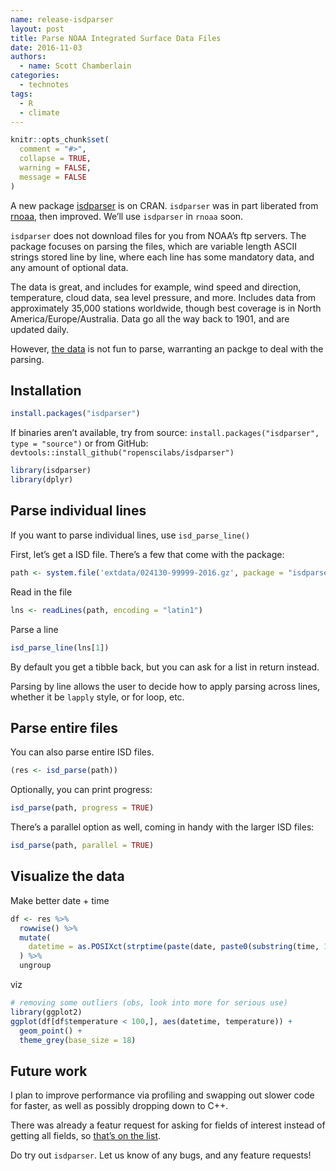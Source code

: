 ```yaml
---
name: release-isdparser
layout: post
title: Parse NOAA Integrated Surface Data Files
date: 2016-11-03
authors:
  - name: Scott Chamberlain
categories:
  - technotes
tags:
  - R
  - climate
---
```


```r
knitr::opts_chunk$set(
  comment = "#>",
  collapse = TRUE,
  warning = FALSE,
  message = FALSE
)
```

A new package [isdparser](https://cran.rstudio.com/web/packages/isdparser) is 
on CRAN. `isdparser` was in part liberated from [rnoaa](https://github.com/ropensci/rnoaa), 
then improved. We'll use `isdparser` in `rnoaa` soon. 

`isdparser` does not download files for you from NOAA's ftp servers. The 
package focuses on parsing the files, which are variable length ASCII strings
stored line by line, where each line has some mandatory data, and any amount 
of optional data. 

The data is great, and includes for example, wind speed and direction, temperature, 
cloud data, sea level pressure, and more. Includes data from approximately 35,000 
stations worldwide, though best coverage is in North America/Europe/Australia.
Data go all the way back to 1901, and are updated daily.
    
However, [the data](ftp://ftp.ncdc.noaa.gov/pub/data/noaa/) is not fun to parse, 
warranting an packge to deal with the parsing. 

## Installation

```r
install.packages("isdparser")
```

If binaries aren't available, try from source: 
`install.packages("isdparser", type = "source")` or from GitHub: 
`devtools::install_github("ropenscilabs/isdparser")`

```r
library(isdparser)
library(dplyr)
```

## Parse individual lines

If you want to parse individual lines, use `isd_parse_line()`

First, let's get a ISD file. There's a few that come with the package:

```r
path <- system.file('extdata/024130-99999-2016.gz', package = "isdparser")
```

Read in the file

```r
lns <- readLines(path, encoding = "latin1")
```

Parse a line

```r
isd_parse_line(lns[1])
```

By default you get a tibble back, but you can ask for a list in return instead.

Parsing by line allows the user to decide how to apply parsing across lines, 
whether it be `lapply` style, or for loop, etc.

## Parse entire files

You can also parse entire ISD files.

```r
(res <- isd_parse(path))
```

Optionally, you can print progress:

```r
isd_parse(path, progress = TRUE)
```

There's a parallel option as well, coming in handy with the larger ISD files:

```r
isd_parse(path, parallel = TRUE)
```

## Visualize the data

Make better date + time

```r
df <- res %>% 
  rowwise() %>% 
  mutate(
    datetime = as.POSIXct(strptime(paste(date, paste0(substring(time, 1, 2), ":00:00")), "%Y-%m-%d %H:%M:%S"))
  ) %>% 
  ungroup
```

viz

```r
# removing some outliers (obs, look into more for serious use)
library(ggplot2)
ggplot(df[df$temperature < 100,], aes(datetime, temperature)) +
  geom_point() + 
  theme_grey(base_size = 18)
```


## Future work

I plan to improve performance via profiling and swapping out slower code for faster,
as well as possibly dropping down to C++. 

There was already a featur request for asking for fields of interest instead of
getting all fields, so [that's on the list](https://github.com/ropenscilabs/isdparser/issues/8). 

Do try out `isdparser`. Let us know of any bugs, and any feature requests!
